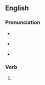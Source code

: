 ==English==

===Pronunciation===
* {{a|RP}} {{IPA|en|/kənˈvɒlvɪŋ/}}
* {{a|GA}} {{IPA|en|/kənˈvɑlvɪŋ/}}
* {{hyphenation|en|con|volv|ing}}

===Verb===
{{head|en|verb form}}

# {{present participle of|en|convolve|nocat=1}}